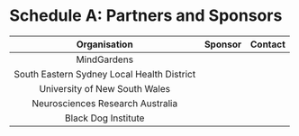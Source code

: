 # Schedule A: Partners and Sponsors

| Organisation | Sponsor | Contact |
| :---: | :--- | :---: |
| MindGardens | | |
| South Eastern Sydney Local Health District | | |
| University of New South Wales | | |
| Neurosciences Research Australia | | |
| Black Dog Institute | | |